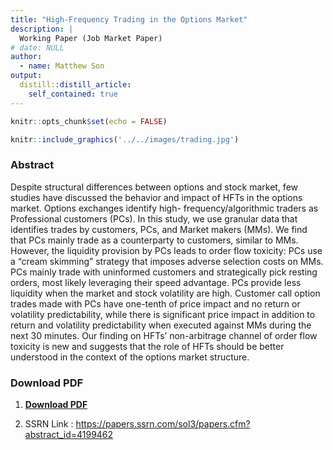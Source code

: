 ```yaml
---
title: "High-Frequency Trading in the Options Market"
description: |
  Working Paper (Job Market Paper)
# date: NULL
author:
  - name: Matthew Son
output:
  distill::distill_article:
    self_contained: true
---
```




```r
knitr::opts_chunk$set(echo = FALSE)
```

```r
knitr::include_graphics('../../images/trading.jpg')
```



### Abstract

Despite structural differences between options and stock market, few studies have discussed the behavior and impact of HFTs in the options market. Options exchanges identify high- frequency/algorithmic traders as Professional customers (PCs). In this study, we use granular data that identifies trades by customers, PCs, and Market makers (MMs). We find that PCs mainly trade as a counterparty to customers, similar to MMs. However, the liquidity provision by PCs leads to order flow toxicity: PCs use a “cream skimming” strategy that imposes adverse selection costs on MMs. PCs mainly trade with uninformed customers and strategically pick resting orders, most likely leveraging their speed advantage. PCs provide less liquidity when the market and stock volatility are high. Customer call option trades made with PCs have one-tenth of price impact and no return or volatility predictability, while there is significant price impact in addition to return and volatility predictability when executed against MMs during the next 30 minutes. Our finding on HFTs’ non-arbitrage channel of order flow toxicity is new and suggests that the role of HFTs should be better understood in the context of the options market structure.


### Download PDF

1. [**Download PDF**](files/Matthew_JMP.pdf)

2. SSRN Link : [https://papers.ssrn.com/sol3/papers.cfm?abstract_id=4199462](https://papers.ssrn.com/sol3/papers.cfm?abstract_id=4199462)


